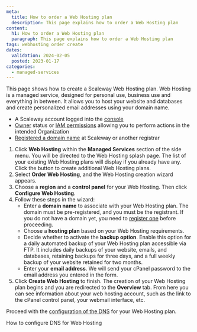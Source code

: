 ```yaml
---
meta:
  title: How to order a Web Hosting plan
  description: This page explains how to order a Web Hosting plan
content:
  h1: How to order a Web Hosting plan
  paragraph: This page explains how to order a Web Hosting plan
tags: webhosting order create
dates:
  validation: 2024-02-05
  posted: 2023-01-17
categories:
  - managed-services
---
```


This page shows how to create a Scaleway Web Hosting plan. Web Hosting is a managed service, designed for personal use, business use and everything in between. It allows you to host your website and databases and create personalized email addresses using your domain name.

<Macro id="requirements" />

- A Scaleway account logged into the [console](https://console.scaleway.com)
- [Owner](/identity-and-access-management/iam/concepts/#owner) status or [IAM permissions](/identity-and-access-management/iam/concepts/#permission) allowing you to perform actions in the intended Organization
- [Registered a domain name](/network/domains-and-dns/how-to/register-internal-domain/) at Scaleway or another registrar

1. Click **Web Hosting** within the **Managed Services** section of the side menu. You will be directed to the Web Hosting splash page.
   <Message type="note">
      The list of your existing Web Hosting plans will display if you already have any. Click the <Icon name="plus" /> button to create additional Web Hosting plans.
   </Message>
2. Select **Order Web Hosting**, and the Web Hosting creation wizard appears.
3. Choose a **region** and a **control panel** for your Web Hosting. Then click **Configure Web Hosting**.
4. Follow these steps in the wizard:
    - Enter a **domain name** to associate with your Web Hosting plan.
      <Message type="important">
        The domain must be pre-registered, and you must be the registrant. If you do not have a domain yet, you need to [register one](/network/domains-and-dns/how-to/register-internal-domain/) before proceeding.
      </Message>
    - Choose a **hosting plan** based on your Web Hosting requirements.
    - Decide whether to activate the **backup option**.
      <Message type="tip">
        Enable this option for a daily automated backup of your Web Hosting plan accessible via FTP. It includes daily backups of your website, emails, and databases, retaining backups for three days, and a full weekly backup of your website retained for two months.
      </Message>
    - Enter your **email address**. We will send your cPanel password to the email address you entered in the form.
5. Click **Create Web Hosting** to finish. The creation of your Web Hosting plan begins and you are redirected to the **Overview** tab. From here you can see information about your web hosting account, such as the link to the cPanel control panel, your webmail interface, etc.

<Lightbox src="scaleway-webhosting-dashboard.webp" alt="" />

Proceed with the [configuration of the DNS](/managed-services/webhosting/how-to/configure-dns-webhosting/) for your Web Hosting plan.


<Navigation title="See also">
  <NextButton to="/managed-services/webhosting/how-to/configure-dns-webhosting/">How to configure DNS for Web Hosting</NextButton>
</Navigation>